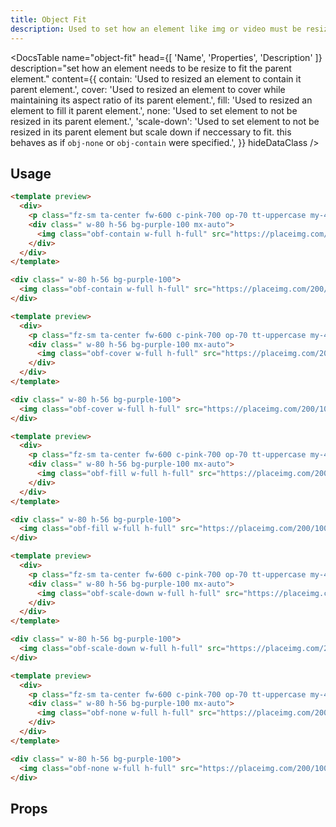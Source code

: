 ```yaml
---
title: Object Fit
description: Used to set how an element like img or video must be resized to fit its parent element.
---
```


<DocsTable
  name="object-fit"
  head={[
    'Name',
    'Properties',
    'Description'
  ]}
  description="set how an element needs to be resize to fit the parent element."
  content={{
    contain: 'Used to resized an element to contain it parent element.',
    cover: 'Used to resized an element to cover while maintaining its aspect ratio of its parent element.',
    fill: 'Used to resized an element to fill it parent element.',
    none: 'Used to set element to not be resized in its parent element.',
    'scale-down': 'Used to set element to not be resized in its parent element but scale down if neccessary to fit. this behaves as if <code>obj-none</code> or <code>obj-contain</code> were specified.',
  }}
  hideDataClass
/>

## Usage

```html rose
<template preview>
  <div>
    <p class="fz-sm ta-center fw-600 c-pink-700 op-70 tt-uppercase my-4">Object-Fit: Contain</p>
    <div class=" w-80 h-56 bg-purple-100 mx-auto">
      <img class="obf-contain w-full h-full" src="https://placeimg.com/200/100/arch" />
    </div>
  </div>
</template>

<div class=" w-80 h-56 bg-purple-100">
  <img class="obf-contain w-full h-full" src="https://placeimg.com/200/100/arch" />
</div>
```

```html rose
<template preview>
  <div>
    <p class="fz-sm ta-center fw-600 c-pink-700 op-70 tt-uppercase my-4">Object-Fit: Cover</p>
    <div class=" w-80 h-56 bg-purple-100 mx-auto">
      <img class="obf-cover w-full h-full" src="https://placeimg.com/200/100/arch" />
    </div>
  </div>
</template>

<div class=" w-80 h-56 bg-purple-100">
  <img class="obf-cover w-full h-full" src="https://placeimg.com/200/100/arch" />
</div>
```

```html rose
<template preview>
  <div>
    <p class="fz-sm ta-center fw-600 c-pink-700 op-70 tt-uppercase my-4">Object-Fit: Fill</p>
    <div class=" w-80 h-56 bg-purple-100 mx-auto">
      <img class="obf-fill w-full h-full" src="https://placeimg.com/200/100/arch" />
    </div>
  </div>
</template>

<div class=" w-80 h-56 bg-purple-100">
  <img class="obf-fill w-full h-full" src="https://placeimg.com/200/100/arch" />
</div>
```

```html rose
<template preview>
  <div>
    <p class="fz-sm ta-center fw-600 c-pink-700 op-70 tt-uppercase my-4">Object-Fit: Scale-Down</p>
    <div class=" w-80 h-56 bg-purple-100 mx-auto">
      <img class="obf-scale-down w-full h-full" src="https://placeimg.com/200/100/arch" />
    </div>
  </div>
</template>

<div class=" w-80 h-56 bg-purple-100">
  <img class="obf-scale-down w-full h-full" src="https://placeimg.com/200/100/arch" />
</div>
```

```html rose
<template preview>
  <div>
    <p class="fz-sm ta-center fw-600 c-pink-700 op-70 tt-uppercase my-4">Object-Fit: None</p>
    <div class=" w-80 h-56 bg-purple-100 mx-auto">
      <img class="obf-none w-full h-full" src="https://placeimg.com/200/100/arch" />
    </div>
  </div>
</template>

<div class=" w-80 h-56 bg-purple-100">
  <img class="obf-none w-full h-full" src="https://placeimg.com/200/100/arch" />
</div>
```

## Props

<DocsTable
  name="object-fit"
  type="props"
/>


